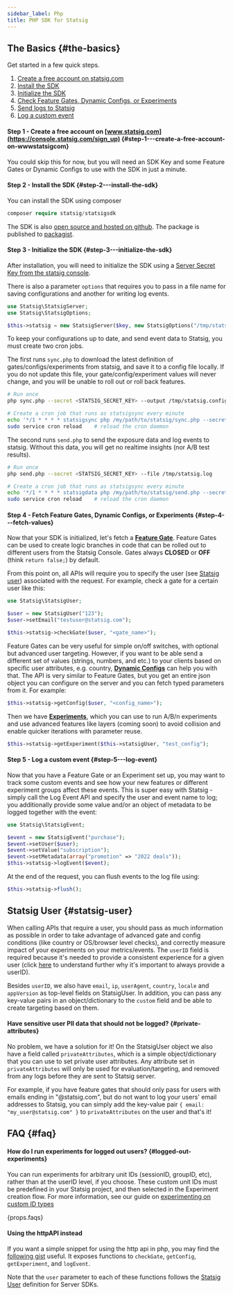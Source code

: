 ```yaml
---
sidebar_label: Php
title: PHP SDK for Statsig
---
```


## The Basics {#the-basics}

Get started in a few quick steps.

1. [Create a free account on statsig.com](#step1)
2. [Install the SDK](#step2)
3. [Initialize the SDK](#step3)
4. [Check Feature Gates, Dynamic Configs, or Experiments](#step4)
5. [Send logs to Statsig](#step5)
6. [Log a custom event](#step6)

<a name='step1'></a>

#### Step 1 - Create a free account on [www.statsig.com](https://console.statsig.com/sign_up) {#step-1---create-a-free-account-on-wwwstatsigcom}

You could skip this for now, but you will need an SDK Key and some Feature Gates or Dynamic Configs to use with the SDK in just a minute.

<a name='step2'></a>

#### Step 2 - Install the SDK {#step-2---install-the-sdk}

You can install the SDK using composer

```php
composer require statsig/statsigsdk
```

The SDK is also [open source and hosted on github](https://github.com/statsig-io/php-sdk).  The package is published to [packagist](https://packagist.org/packages/statsig/statsigsdk).

<a name='step3'></a>

#### Step 3 - Initialize the SDK {#step-3---initialize-the-sdk}

After installation, you will need to initialize the SDK using a [Server Secret Key from the statsig console](https://console.statsig.com/api_keys).

There is also a parameter `options` that requires you to pass in a file name for saving configurations and another for writing log events.

```php
use Statsig\StatsigServer;
use Statsig\StatsigOptions;

$this->statsig = new StatsigServer($key, new StatsigOptions("/tmp/statsig.config", "/tmp/statsig.log"));
```

To keep your configurations up to date, and send event data to Statsig, you must create two cron jobs.

The first runs `sync.php` to download the latest definition of gates/configs/experiments from statsig, and save it to a config file locally.
If you do not update this file, your gate/config/experiment values will never change, and you will be unable to roll out or roll back features.

```sh
# Run once
php sync.php --secret <STATSIG_SECRET_KEY> --output /tmp/statsig.config
```
```sh
# Create a cron job that runs as statsigsync every minute
echo '*/1 * * * * statsigsync php /my/path/to/statsig/sync.php --secret <STATSIG_SECRET_KEY> --output /tmp/statsig.config > /dev/null' | sudo tee /etc/cron.d/statsigsync
sudo service cron reload    # reload the cron daemon
```

The second runs `send.php` to send the exposure data and log events to statsig.  Without this data, you will get no realtime insights (nor A/B test results).

```sh
# Run once
php send.php --secret <STATSIG_SECRET_KEY> --file /tmp/statsig.log
```
```sh
# Create a cron job that runs as statsigsync every minute
echo '*/1 * * * * statsigdata php /my/path/to/statsig/send.php --secret <STATSIG_SECRET_KEY> --file /tmp/statsig.log > /dev/null' | sudo tee /etc/cron.d/statsigdata
sudo service cron reload    # reload the cron daemon
```

<a name='step4'></a>

#### Step 4 - Fetch Feature Gates, Dynamic Configs, or Experiments {#step-4---fetch-values}

Now that your SDK is initialized, let's fetch a [**Feature Gate**](/feature-gates). Feature Gates can be used to create logic branches in code that can be rolled out to different users from the Statsig Console. Gates always **CLOSED** or **OFF** (think `return false;`) by default.

From this point on, all APIs will require you to specify the user (see [Statsig user](#statsig-user)) associated with the request. For example, check a gate for a certain user like this:

```php
use Statsig\StatsigUser;

$user = new StatsigUser("123");
$user->setEmail("testuser@statsig.com");

$this->statsig->checkGate($user, "<gate_name>");
```

Feature Gates can be very useful for simple on/off switches, with optional but advanced user targeting. However, if you want to be able send a different set of values (strings, numbers, and etc.) to your clients based on specific user attributes, e.g. country, [**Dynamic Configs**](/dynamic-config) can help you with that. The API is very similar to Feature Gates, but you get an entire json object you can configure on the server and you can fetch typed parameters from it. For example:

```php
$this->statsig->getConfig($user, "<config_name>");
```

Then we have [**Experiments**](/experiments-plus), which you can use to run A/B/n experiments and use advanced features like layers (coming soon) to avoid collision and enable quicker iterations with parameter reuse.

```php
$this->statsig->getExperiment($this->statsigUser, "test_config");
```


<a name='step5'></a>

#### Step 5 - Log a custom event {#step-5---log-event}

Now that you have a Feature Gate or an Experiment set up, you may want to track some custom events and see how your new features or different experiment groups affect these events. This is super easy with Statsig - simply call the Log Event API and specify the user and event name to log; you additionally provide some value and/or an object of metadata to be logged together with the event:

```php
use Statsig\StatsigEvent;

$event = new StatsigEvent("purchase");
$event->setUser($user);
$event->setValue("subscription");
$event->setMetadata(array("promotion" => "2022 deals"));
$this->statsig->logEvent($event);
```

At the end of the request, you can flush events to the log file using:

```php
$this->statsig->flush();
```


## Statsig User {#statsig-user}

When calling APIs that require a user, you should pass as much information as possible in order to take advantage of advanced gate and config conditions (like country or OS/browser level checks), and correctly measure impact of your experiments on your metrics/events. The `userID` field is required because it's needed to provide a consistent experience for a given user (click [here](/server/concepts/user#why-is-statsiguser-with-a-userid-required-for-server-sdks) to understand further why it's important to always provide a userID).

Besides `userID`, we also have `email`, `ip`, `userAgent`, `country`, `locale` and `appVersion` as top-level fields on StatsigUser. In addition, you can pass any key-value pairs in an object/dictionary to the `custom` field and be able to create targeting based on them.

#### Have sensitive user PII data that should not be logged? {#private-attributes}

No problem, we have a solution for it! On the StatsigUser object we also have a field called `privateAttributes`, which is a simple object/dictionary that you can use to set private user attributes. Any attribute set in `privateAttributes` will only be used for evaluation/targeting, and removed from any logs before they are sent to Statsig server.

For example, if you have feature gates that should only pass for users with emails ending in "@statsig.com", but do not want to log your users' email addresses to Statsig, you can simply add the key-value pair `{ email: "my_user@statsig.com" }` to `privateAttributes` on the user and that's it!

## FAQ {#faq}

#### How do I run experiments for logged out users? {#logged-out-experiments}

You can run experiments for arbitrary unit IDs (sessionID, groupID, etc), rather than at the userID level, if you choose. These custom unit IDs must be predefined in your Statsig project, and then selected in the Experiment creation flow.  For more information, see our guide on [experimenting on custom ID types](/guides/experiment-on-custom-id-types)

<div>{props.faqs}</div>

#### Using the httpAPI instead

If you want a simple snippet for using the http api in php, you may find the [following gist](https://gist.github.com/tore-statsig/c27fb9de65c7a1d1591d161570ae807a) useful.  It exposes functions to `checkGate`, `getConfig`, `getExperiment`, and `logEvent`.

Note that the `user` parameter to each of these functions follows the [Statsig User](/server/concepts/user) definition for Server SDKs.

<Gist id="c27fb9de65c7a1d1591d161570ae807a" />
